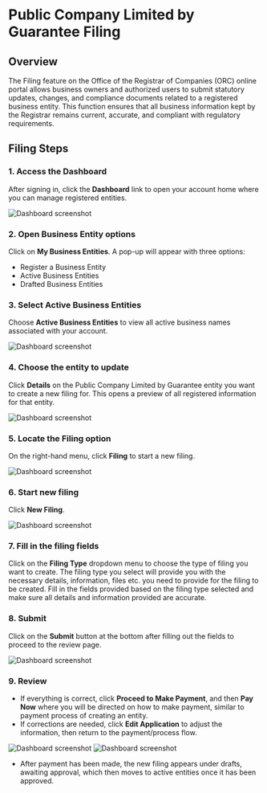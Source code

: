 # Public Company Limited by Guarantee Filing

## Overview
The Filing feature on the Office of the Registrar of Companies (ORC) online portal allows business owners and authorized users to submit statutory updates, changes, and compliance documents related to a registered business entity. This function ensures that all business information kept by the Registrar remains current, accurate, and compliant with regulatory requirements.

## Filing Steps 
 
### 1. Access the Dashboard

After signing in, click the **Dashboard** link to open your account home where you can manage registered entities.

![Dashboard screenshot](/change1.png)

### 2. Open Business Entity options

Click on **My Business Entities**. A pop-up will appear with three options:

- Register a Business Entity
- Active Business Entities
- Drafted Business Entities

### 3. Select Active Business Entities

Choose **Active Business Entities** to view all active business names associated with your account.

![Dashboard screenshot](/change2.png)

### 4. Choose the entity to update

Click **Details** on the Public Company Limited by Guarantee entity you want to create a new filing for. This opens a preview of all registered information for that entity.

![Dashboard screenshot](/plbgfiling1.png) 

### 5. Locate the **Filing** option

On the right-hand menu, click **Filing** to start a new filing.

![Dashboard screenshot](/plbgfiling2.png)

### 6. Start new filing

Click **New Filing**. 

![Dashboard screenshot](/plbgfiling3.png)

### 7. Fill in the filing fields

Click on the **Filing Type** dropdown menu to choose the type of filing you want to create.
The filing type you select will provide you with the necessary details, information, files etc. you need to provide for the filing to be created.
Fill in the fields provided based on the filing type selected and make sure all details and information provided are accurate.

### 8. Submit

Click on the **Submit** button at the bottom after filling out the fields to proceed to the review page.

![Dashboard screenshot](/plbgfiling4.png)

### 9. Review

- If everything is correct, click **Proceed to Make Payment**, and then **Pay Now** where you will be directed on how to make payment, similar to payment process of creating an entity.
- If corrections are needed, click **Edit Application** to adjust the information, then return to the payment/process flow.

![Dashboard screenshot](/plbgfiling5.png)
![Dashboard screenshot](/plbgfiling6.png)

- After payment has been made, the new filing appears under drafts, awaiting approval, which then moves to active entities once it has been approved.
